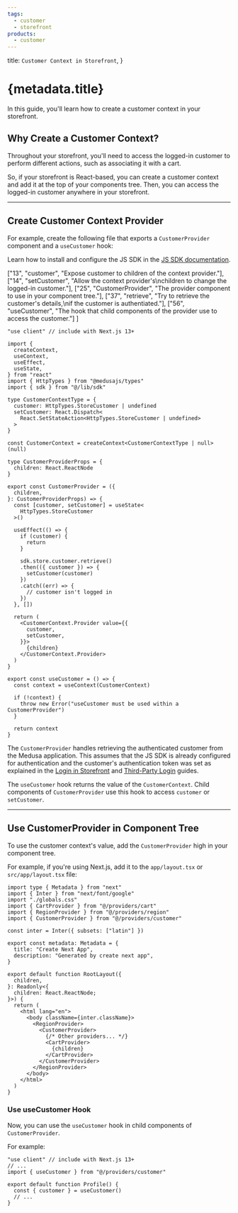 ```yaml
---
tags:
  - customer
  - storefront
products:
  - customer
---
```


  title: `Customer Context in Storefront`,
}

# {metadata.title}

In this guide, you'll learn how to create a customer context in your storefront.

## Why Create a Customer Context?

Throughout your storefront, you'll need to access the logged-in customer to perform different actions, such as associating it with a cart.

So, if your storefront is React-based, you can create a customer context and add it at the top of your components tree. Then, you can access the logged-in customer anywhere in your storefront.

---

## Create Customer Context Provider

For example, create the following file that exports a `CustomerProvider` component and a `useCustomer` hook:

<Note title="Tip">

Learn how to install and configure the JS SDK in the [JS SDK documentation](../../../js-sdk/page.mdx).

</Note>


  ["13", "customer", "Expose customer to children of the context provider."],
  ["14", "setCustomer", "Allow the context provider's\nchildren to change the logged-in customer."],
  ["25", "CustomerProvider", "The provider component to use in your component tree."],
  ["37", "retrieve", "Try to retrieve the customer's details,\nif the customer is authentiated."],
  ["56", "useCustomer", "The hook that child components of the provider use to access the customer."]
]

```tsx highlights={highlights}
"use client" // include with Next.js 13+

import { 
  createContext, 
  useContext, 
  useEffect, 
  useState,
} from "react"
import { HttpTypes } from "@medusajs/types"
import { sdk } from "@/lib/sdk"

type CustomerContextType = {
  customer: HttpTypes.StoreCustomer | undefined
  setCustomer: React.Dispatch<
    React.SetStateAction<HttpTypes.StoreCustomer | undefined>
  >
}

const CustomerContext = createContext<CustomerContextType | null>(null)

type CustomerProviderProps = {
  children: React.ReactNode
}

export const CustomerProvider = ({
  children,
}: CustomerProviderProps) => {
  const [customer, setCustomer] = useState<
    HttpTypes.StoreCustomer
  >()

  useEffect(() => {
    if (customer) {
      return
    }

    sdk.store.customer.retrieve()
    .then(({ customer }) => {
      setCustomer(customer)
    })
    .catch((err) => {
      // customer isn't logged in
    })
  }, [])

  return (
    <CustomerContext.Provider value={{
      customer,
      setCustomer,
    }}>
      {children}
    </CustomerContext.Provider>
  )
}

export const useCustomer = () => {
  const context = useContext(CustomerContext)

  if (!context) {
    throw new Error("useCustomer must be used within a CustomerProvider")
  }

  return context
}
```

The `CustomerProvider` handles retrieving the authenticated customer from the Medusa application. This assumes that the JS SDK is already configured for authentication and the customer's authentication token was set as explained in the [Login in Storefront](../login/page.mdx) and [Third-Party Login](../third-party-login/page.mdx) guides.

The `useCustomer` hook returns the value of the `CustomerContext`. Child components of `CustomerProvider` use this hook to access `customer` or `setCustomer`.

---

## Use CustomerProvider in Component Tree

To use the customer context's value, add the `CustomerProvider` high in your component tree.

For example, if you're using Next.js, add it to the `app/layout.tsx` or `src/app/layout.tsx` file:

```tsx title="app/layout.tsx" collapsibleLines="1-14" highlights={[["24"]]}
import type { Metadata } from "next"
import { Inter } from "next/font/google"
import "./globals.css"
import { CartProvider } from "@/providers/cart"
import { RegionProvider } from "@/providers/region"
import { CustomerProvider } from "@/providers/customer"

const inter = Inter({ subsets: ["latin"] })

export const metadata: Metadata = {
  title: "Create Next App",
  description: "Generated by create next app",
}

export default function RootLayout({
  children,
}: Readonly<{
  children: React.ReactNode;
}>) {
  return (
    <html lang="en">
      <body className={inter.className}>
        <RegionProvider>
          <CustomerProvider>
            {/* Other providers... */}
            <CartProvider>
              {children}
            </CartProvider>
          </CustomerProvider>
        </RegionProvider>
      </body>
    </html>
  )
}
```

### Use useCustomer Hook

Now, you can use the `useCustomer` hook in child components of `CustomerProvider`.

For example:

```tsx
"use client" // include with Next.js 13+
// ...
import { useCustomer } from "@/providers/customer"

export default function Profile() {
  const { customer } = useCustomer()
  // ...
}
```

